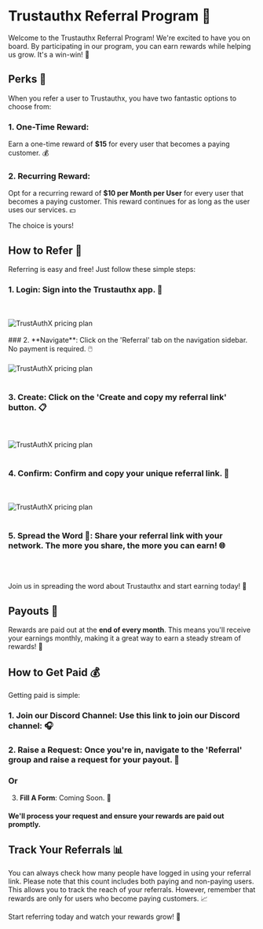 
# Trustauthx Referral Program 🎁

Welcome to the Trustauthx Referral Program! We're excited to have you on board. By participating in our program, you can earn rewards while helping us grow. It's a win-win! 🎉

## Perks 🎉

When you refer a user to Trustauthx, you have two fantastic options to choose from:

### 1. One-Time Reward: 
Earn a one-time reward of **\$15** for every user that becomes a paying customer. 💰
### 2. Recurring Reward: 
Opt for a recurring reward of **\$10 per Month per User** for every user that becomes a paying customer. This reward continues for as long as the user uses our services. 💵

The choice is yours!

## How to Refer 🚀

Referring is easy and free! Just follow these simple steps:

<Steps>

### 1. **Login**: Sign into the Trustauthx app. 🔑
<br/>
<br/>

<Image src="/Trustauthx_login.jpg" alt="TrustAuthX pricing plan" width={1000} height={1000} />
<br/>
<br/>
### 2. **Navigate**: Click on the 'Referral' tab on the navigation sidebar. No payment is required. 🖱️
<br/>
<br/>

<Image src="/Trustauthx_referral.png" alt="TrustAuthX pricing plan" width={1000} height={1000} />
<br/>
<br/>

### 3. **Create**: Click on the 'Create and copy my referral link' button. 📋
<br/>
<br/>

<Image src="/create_trustauthx_link.jpg" alt="TrustAuthX pricing plan" width={1000} height={1000} />
<br/>
<br/>

### 4. **Confirm**: Confirm and copy your unique referral link. 📌
<br/>
<br/>

<Image src="/Copy_Trustauthx_link.jpg" alt="TrustAuthX pricing plan" width={1000} height={1000} />
<br/>
<br/>

### 5. **Spread the Word 🎉**: Share your referral link with your network. The more you share, the more you can earn! 🌐
<br/>
<br/>

</Steps>


Join us in spreading the word about Trustauthx and start earning today! 🚀

## Payouts 💸

Rewards are paid out at the **end of every month**. This means you'll receive your earnings monthly, making it a great way to earn a steady stream of rewards! 📅

## How to Get Paid 💰

Getting paid is simple:

### 1. **Join our Discord Channel**: Use this link to join our Discord channel: 🎧
<Cards>
  <Card title="Discord 💬" href="https://discord.gg/KZ6QeMrfQT"  arrow="true"  image="true"/>
</Cards>

### 2. **Raise a Request**: Once you're in, navigate to the 'Referral' group and raise a request for your payout. 📝
<Cards>
  <Card title="Discord 💬" href="https://discord.gg/KZ6QeMrfQT"  arrow="true"  image="true"/>
</Cards>

### Or

3. **Fill A Form**: Coming Soon. 📝

#### We'll process your request and ensure your rewards are paid out promptly.

## Track Your Referrals 📊

You can always check how many people have logged in using your referral link. Please note that this count includes both paying and non-paying users. This allows you to track the reach of your referrals. However, remember that rewards are only for users who become paying customers. 📈

Start referring today and watch your rewards grow! 🌱